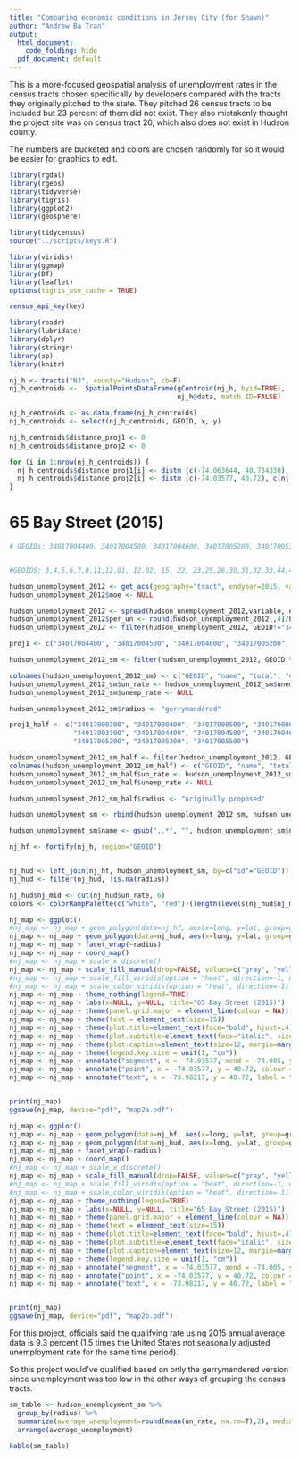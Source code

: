 ```yaml
---
title: "Comparing economic conditions in Jersey City (for Shawn)"
author: "Andrew Ba Tran"
output:
  html_document:
    code_folding: hide
  pdf_document: default
---
```

  
This is a more-focused geospatial analysis of unemployment rates in the census tracts chosen specifically by developers compared with the tracts they originally pitched to the state. They pitched 26 census tracts to be included but 23 percent of them did not exist. They also mistakenly thought the project site was on census tract 26, which also does not exist in Hudson county.

The numbers are bucketed and colors are chosen randomly for so it would be easier for graphics to edit.

```r
library(rgdal)
library(rgeos)
library(tidyverse)
library(tigris)
library(ggplot2)
library(geosphere)

library(tidycensus)
source("../scripts/keys.R")

library(viridis)
library(ggmap)
library(DT)
library(leaflet)
options(tigris_use_cache = TRUE)

census_api_key(key)

library(readr)
library(lubridate)
library(dplyr)
library(stringr)
library(sp)
library(knitr)
```


```r
nj_h <- tracts("NJ", county="Hudson", cb=F)
nj_h_centroids <-  SpatialPointsDataFrame(gCentroid(nj_h, byid=TRUE), 
                                          nj_h@data, match.ID=FALSE)

nj_h_centroids <- as.data.frame(nj_h_centroids)
nj_h_centroids <- select(nj_h_centroids, GEOID, x, y)

nj_h_centroids$distance_proj1 <- 0
nj_h_centroids$distance_proj2 <- 0

for (i in 1:nrow(nj_h_centroids)) {
  nj_h_centroids$distance_proj1[i] <- distm (c(-74.063644, 40.734330), c(nj_h_centroids$x[i], nj_h_centroids$y[i]), fun = distHaversine)[,1]/ 1609
  nj_h_centroids$distance_proj2[i] <- distm (c(-74.03577, 40.72), c(nj_h_centroids$x[i], nj_h_centroids$y[i]), fun = distHaversine)[,1]/ 1609
}
```


# 65 Bay Street (2015)

```r

# GEOIDs: 34017004400, 34017004500, 34017004600, 34017005200, 34017005300, 34017005500, 34017005600, 34017005801, 34017006000, 34017006100, 34017006200, 34017006400, 34017006500, 34017006700, 34017006800, 34017007600 


#GEOIDS: 3,4,5,6,7,8,11,12.01, 12.02, 15, 22, 23,25,26,30,31,32,33,44,45,46,50,52,53,55

hudson_unemployment_2012 <- get_acs(geography="tract", endyear=2015, variables= c("B23025_005E", "B23025_002E"), county = "Hudson", state="NJ")
hudson_unemployment_2012$moe <- NULL

hudson_unemployment_2012 <- spread(hudson_unemployment_2012,variable, estimate )
hudson_unemployment_2012$per_un <- round(hudson_unemployment_2012[,4]/hudson_unemployment_2012[,3]*100,2)
hudson_unemployment_2012 <- filter(hudson_unemployment_2012, GEOID!="34017006900" & GEOID!="34017980100")

proj1 <- c("34017004400", "34017004500", "34017004600", "34017005200", "34017005300", "34017005500", "34017005600", "34017005801", "34017006000", "34017006100", "34017006200", "34017006400", "34017006500", "34017006700", "34017006800", "34017007600")

hudson_unemployment_2012_sm <- filter(hudson_unemployment_2012, GEOID %in% proj1)

colnames(hudson_unemployment_2012_sm) <- c("GEOID", "name", "total", "unemployed", "unemp_rate")
hudson_unemployment_2012_sm$un_rate <- hudson_unemployment_2012_sm$unemp_rate$B23025_005
hudson_unemployment_2012_sm$unemp_rate <- NULL

hudson_unemployment_2012_sm$radius <- "gerrymandered"

proj1_half <- c("34017000300", "34017000400", "34017000500", "34017000600", "34017000700", "34017000800", "34017001100", "34017001201", "34017001202", "34017001500", "34017002200", "34017002300", "34017002500", "34017002600", "34017003000", "34017003100", "34017003200",
                "34017003300", "34017004400", "34017004500", "34017004600", "34017005000",
                "34017005200", "34017005300", "34017005500")

hudson_unemployment_2012_sm_half <- filter(hudson_unemployment_2012, GEOID %in% proj1_half)
colnames(hudson_unemployment_2012_sm_half) <- c("GEOID", "name", "total", "unemployed", "unemp_rate")
hudson_unemployment_2012_sm_half$un_rate <- hudson_unemployment_2012_sm_half$unemp_rate$B23025_005
hudson_unemployment_2012_sm_half$unemp_rate <- NULL

hudson_unemployment_2012_sm_half$radius <- "originally proposed"

hudson_unemployment_sm <- rbind(hudson_unemployment_2012_sm, hudson_unemployment_2012_sm_half)

hudson_unemployment_sm$name <- gsub(",.*", "", hudson_unemployment_sm$name)

nj_hf <- fortify(nj_h, region="GEOID")


nj_hud <- left_join(nj_hf, hudson_unemployment_sm, by=c("id"="GEOID"))
nj_hud <- filter(nj_hud, !is.na(radius))

nj_hud$nj_mid <- cut(nj_hud$un_rate, 6)
colors <- colorRampPalette(c("white", "red"))(length(levels(nj_hud$nj_mid)))

nj_map <- ggplot()
#nj_map <- nj_map + geom_polygon(data=nj_hf, aes(x=long, y=lat, group=group), fill=NA, color="black", size=.1)
nj_map <- nj_map + geom_polygon(data=nj_hud, aes(x=long, y=lat, group=group, fill=factor(nj_mid)), color="black", size=.5)
nj_map <- nj_map + facet_wrap(~radius)
nj_map <- nj_map + coord_map() 
#nj_map <- nj_map + scale_x_discrete()
nj_map <- nj_map + scale_fill_manual(drop=FALSE, values=c("gray", "yellow", "orange", "red", "green", "purple"), na.value="#EEEEEE", name="Unemployment rate")
#nj_map <- nj_map + scale_fill_viridis(option = "heat", direction=-1, name = "Unemployment rate")
#nj_map <- nj_map + scale_color_viridis(option = "heat", direction=-1)
nj_map <- nj_map + theme_nothing(legend=TRUE) 
nj_map <- nj_map + labs(x=NULL, y=NULL, title="65 Bay Street (2015)")
nj_map <- nj_map + theme(panel.grid.major = element_line(colour = NA))
nj_map <- nj_map + theme(text = element_text(size=15))
nj_map <- nj_map + theme(plot.title=element_text(face="bold", hjust=.4))
nj_map <- nj_map + theme(plot.subtitle=element_text(face="italic", size=9, margin=margin(l=20)))
nj_map <- nj_map + theme(plot.caption=element_text(size=12, margin=margin(t=12), color="#7a7d7e", hjust=0))
nj_map <- nj_map + theme(legend.key.size = unit(1, "cm"))
nj_map <- nj_map + annotate("segment", x = -74.03577, xend = -74.005, y = 40.72, yend = 40.72, colour = "tomato", size=.5) 
nj_map <- nj_map + annotate("point", x = -74.03577, y = 40.72, colour = "lightblue", size = 1) 
nj_map <- nj_map + annotate("text", x = -73.98217, y = 40.72, label = "65 Bay Street", size=3, colour="gray30") 


print(nj_map)
ggsave(nj_map, device="pdf", "map2a.pdf")

nj_map <- ggplot()
nj_map <- nj_map + geom_polygon(data=nj_hf, aes(x=long, y=lat, group=group), fill=NA, color="black", size=.1)
nj_map <- nj_map + geom_polygon(data=nj_hud, aes(x=long, y=lat, group=group, fill=factor(nj_mid)), color="black", size=.5)
nj_map <- nj_map + facet_wrap(~radius)
nj_map <- nj_map + coord_map() 
#nj_map <- nj_map + scale_x_discrete()
nj_map <- nj_map + scale_fill_manual(drop=FALSE, values=c("gray", "yellow", "orange", "red", "green", "purple"), na.value="#EEEEEE", name="Unemployment rate")
#nj_map <- nj_map + scale_fill_viridis(option = "heat", direction=-1, name = "Unemployment rate")
#nj_map <- nj_map + scale_color_viridis(option = "heat", direction=-1)
nj_map <- nj_map + theme_nothing(legend=TRUE) 
nj_map <- nj_map + labs(x=NULL, y=NULL, title="65 Bay Street (2015)")
nj_map <- nj_map + theme(panel.grid.major = element_line(colour = NA))
nj_map <- nj_map + theme(text = element_text(size=15))
nj_map <- nj_map + theme(plot.title=element_text(face="bold", hjust=.4))
nj_map <- nj_map + theme(plot.subtitle=element_text(face="italic", size=9, margin=margin(l=20)))
nj_map <- nj_map + theme(plot.caption=element_text(size=12, margin=margin(t=12), color="#7a7d7e", hjust=0))
nj_map <- nj_map + theme(legend.key.size = unit(1, "cm"))
nj_map <- nj_map + annotate("segment", x = -74.03577, xend = -74.005, y = 40.72, yend = 40.72, colour = "tomato", size=.5) 
nj_map <- nj_map + annotate("point", x = -74.03577, y = 40.72, colour = "lightblue", size = 1) 
nj_map <- nj_map + annotate("text", x = -73.98217, y = 40.72, label = "65 Bay Street", size=3, colour="gray30") 


print(nj_map)
ggsave(nj_map, device="pdf", "map2b.pdf")

```

For this project, officials said the qualifying rate using 2015 annual average data is 9.3 percent (1.5 times the United States not seasonally adjusted unemployment rate for the same time period).

So this project would've qualified based on only the gerrymandered version since unemployment was too low in the other ways of grouping the census tracts.


```r

sm_table <- hudson_unemployment_sm %>%
  group_by(radius) %>%
  summarize(average_unemployment=round(mean(un_rate, na.rm=T),2), median_unemployment=round(median(un_rate, na.rm=T),2)) %>%
  arrange(average_unemployment)

kable(sm_table)


```

